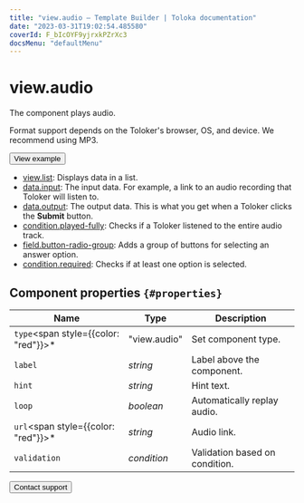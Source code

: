 ```yaml
---
title: "view.audio — Template Builder | Toloka documentation"
date: "2023-03-31T19:02:54.485580"
coverId: F_bIcOYF9yjrxkPZrXc3
docsMenu: "defaultMenu"
---
```


# view.audio

The component plays audio.

Format support depends on the Toloker's browser, OS, and device. We recommend using MP3.

<Button themeColor="light" view="default" size="l" type="link" url="https://ya.cc/t/d0D-SzfG46oojL">View example</Button>

<Cut title="Components used in the example">

- [view.list](/docs/template-builder/reference/view.list): Displays data in a list.
- [data.input](/docs/template-builder/operations/work-with-data): The input data. For example, a link to an audio recording that Toloker will listen to.
- [data.output](/docs/template-builder/operations/work-with-data): The output data. This is what you get when a Toloker clicks the **Submit** button.
- [condition.played-fully](/docs/template-builder/reference/condition.played): Checks if a Toloker listened to the entire audio track.
- [field.button-radio-group](/docs/template-builder/reference/field.button-radio-group): Adds a group of buttons for selecting an answer option.
- [condition.required](/docs/template-builder/reference/condition.required): Checks if at least one option is selected.

</Cut>

## Component properties `{#properties}`

**Name** | **Type** | **Description**
----- | ----- | -----
`type`<span style={{color: "red"}}>\*</span> | "view.audio" | Set component type.
`label` | _string_ | Label above the component.
`hint` | _string_ | Hint text.
`loop` | _boolean_ | Automatically replay audio.
`url`<span style={{color: "red"}}>\*</span> | _string_ | Audio link.
`validation` | _condition_ | Validation based on condition.

<Button themeColor="light" view="default" size="l" type="link" url="/docs/guide/troubleshooting/support?form-source=template-builder-reference-view-audio">Contact support</Button>